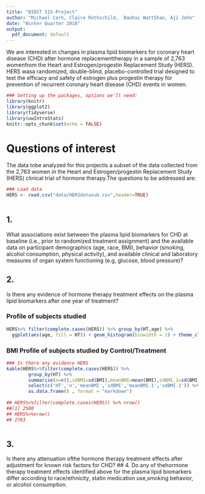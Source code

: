 ```yaml
---
title: "BIOST 515-Project"
author: "Michael Cork, Claire Rothschild,  Baohai WattShao, Aji John"
date: "Winter Quarter 2018"
output:
  pdf_document: default
---
```



We are interested in changes in plasma lipid biomarkers for coronary heart disease (CHD) after hormone replacementtherapy in a sample of 2,763 womenfrom the Heart and Estrogen/progestin Replacement Study (HERS). HERS wasa randomized, double-blind, placebo-controlled trial designed to test the efficacy and safety of estrogen plus progestin therapy for prevention of recurrent coronary heart disease (CHD) events in women.  

```r
### Setting up the packages, options we'll need:
library(knitr)
library(ggplot2)
library(tidyverse)
library(uwIntroStats)
knitr::opts_chunk$set(echo = FALSE)

```


    
# Questions of interest
The data tobe analyzed for this projectis a subset of the data collected from the 2,763 women in the Heart and Estrogen/progestin Replacement Study (HERS) clinical trial of hormone therapy.The questions to be addressed are:   
```r
### Load data
HERS <- read.csv("data/HERSdatasub.csv",header=TRUE) 
 

```



## 1.
What associations exist between the plasma lipid biomarkers for CHD at baseline (i.e., prior to randomized treatment assignment) and the available data on participant demographics (age, race, BMI), behavior (smoking, alcohol consumption, physical activity), and available clinical and laboratory measures of organ system functioning (e.g, glucose, blood pressure)? 

## 2.
Is there any evidence of hormone therapy treatment effects on the plasma lipid biomarkers after one year of treatment?  

### Profile of subjects studied

```r

HERS%>% filter(complete.cases(HERS)) %>% group_by(HT,age) %>% 
  ggplot(aes(age, fill = HT)) + geom_histogram(binwidth = 1) + theme_classic()

```

### BMI Profile of subjects studied by Control/Treatment

```r
### Is there any evidence HERS
kable(HERS%>%filter(complete.cases(HERS)) %>% 
        group_by(HT) %>%
        summarise(n=n(),sdBMI=sd(BMI),meanBMI=mean(BMI),sdBMI.1=sd(BMI.1),meanBMI.1=mean(BMI.1))%>%
        select(c('HT','n','meanBMI','sdBMI','meanBMI.1','sdBMI.1')) %>%
        as.data.frame() , format = "markdown")
 
## HERS%>%filter(complete.cases(HERS)) %>% nrow()
##[1] 2580
## HERS%>%nrow()
## 2763

```

```r


```

## 3.
Is there any attenuation ofthe hormone therapy treatment effects after adjustment for known risk factors for CHD? 
## 4.
Do any of thehormone therapy treatment effects identified above for the plasma lipid biomarkers differ according to race/ethnicity, statin medication use,smoking behavior, or alcohol consumption.

